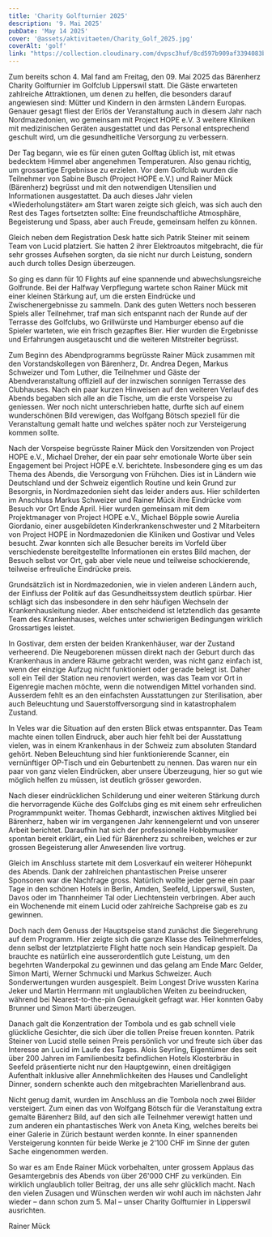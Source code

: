 ```yaml
---
title: 'Charity Golfturnier 2025'
description: '9. Mai 2025'
pubDate: 'May 14 2025'
cover: '@assets/aktivitaeten/Charity_Golf_2025.jpg'
coverAlt: 'golf'
link: "https://collection.cloudinary.com/dvpsc3huf/8cd597b909af3394083b65b34de501ff"
---
```


Zum bereits schon 4. Mal fand am Freitag, den 09. Mai 2025 das Bärenherz Charity Golfturnier im Golfclub Lipperswil statt. 
Die Gäste erwarteten zahlreiche Attraktionen, um denen zu helfen, die besonders darauf angewiesen sind: Mütter und Kindern in den ärmsten Ländern Europas. 
Genauer gesagt fliest der Erlös der Veranstaltung auch in diesem Jahr nach Nordmazedonien, wo gemeinsam mit Project HOPE e.V. 3 weitere Kliniken mit 
medizinischen Geräten ausgestattet und das Personal entsprechend geschult wird, um die gesundheitliche Versorgung zu verbessern.

Der Tag begann, wie es für einen guten Golftag üblich ist, mit etwas bedecktem Himmel aber angenehmen Temperaturen. Also genau richtig, um grossartige 
Ergebnisse zu erzielen. Vor dem Golfclub wurden die Teilnehmer von Sabine Busch (Project HOPE e.V.) und Rainer Mück (Bärenherz) begrüsst und mit den notwendigen 
Utensilien und Informationen ausgestattet. Da auch dieses Jahr vielen «Wiederholungstäter» am Start waren zeigte sich gleich, was sich auch den Rest des Tages 
fortsetzten sollte: Eine freundschaftliche Atmosphäre, Begeisterung und Spass, aber auch Freude, gemeinsam helfen zu können. 

Gleich neben dem Registration Desk hatte sich Patrik Steiner mit seinem Team von Lucid platziert. Sie hatten 2 ihrer Elektroautos mitgebracht, die für sehr grosses 
Aufsehen sorgten, da sie nicht nur durch Leistung, sondern auch durch tolles Design überzeugen.

So ging es dann für 10 Flights auf eine spannende und abwechslungsreiche Golfrunde. Bei der Halfway Verpflegung wartete schon Rainer Mück mit einer kleinen Stärkung 
auf, um die ersten Eindrücke und Zwischenergebnisse zu sammeln. Dank des guten Wetters noch besseren Spiels aller Teilnehmer, traf man sich entspannt nach der Runde 
auf der Terrasse des Golfclubs, wo Grillwürste und Hamburger ebenso auf die Spieler warteten, wie ein frisch gezapftes Bier. Hier wurden die Ergebnisse und Erfahrungen 
ausgetauscht und die weiteren Mitstreiter begrüsst.

Zum Beginn des Abendprogramms begrüsste Rainer Mück zusammen mit den Vorstandskollegen von Bärenherz, Dr. Andrea Degen, Markus Schweizer und Tom Luther, die Teilnehmer 
und Gäste der Abendveranstaltung offiziell auf der inzwischen sonnigen Terrasse des Clubhauses. Nach ein paar kurzen Hinweisen auf den weiteren Verlauf des Abends begaben 
sich alle an die Tische, um die erste Vorspeise zu geniessen. Wer noch nicht unterschrieben hatte, durfte sich auf einem wunderschönen Bild verewigen, das Wolfgang Bötsch 
speziell für die Veranstaltung gemalt hatte und welches später noch zur Versteigerung kommen sollte.

Nach der Vorspeise begrüsste Rainer Mück den Vorsitzenden von Project HOPE e.V., Michael Dreher, der ein paar sehr emotionale Worte über sein Engagement bei Project HOPE e.V. 
berichtete. Insbesondere ging es um das Thema des Abends, die Versorgung von Frühchen. Dies ist in Ländern wie Deutschland und der Schweiz eigentlich Routine und kein Grund 
zur Besorgnis, in Nordmazedonien sieht das leider anders aus. Hier schilderten im Anschluss Markus Schweizer und Rainer Mück ihre Eindrücke vom Besuch vor Ort Ende April. 
Hier wurden gemeinsam mit dem Projektmanager von Project HOPE e.V., Michael Böpple sowie Aurelia Giordanio, einer ausgebildeten Kinderkrankenschwester und 2 Mitarbeitern von 
Project HOPE in Nordmazedonien die Kliniken und Gostivar und Veles besucht. Zwar konnten sich alle Besucher bereits im Vorfeld über verschiedenste bereitgestellte Informationen 
ein erstes Bild machen, der Besuch selbst vor Ort, gab aber viele neue und teilweise schockierende, teilweise erfreuliche Eindrücke preis.

Grundsätzlich ist in Nordmazedonien, wie in vielen anderen Ländern auch, der Einfluss der Politik auf das Gesundheitssystem deutlich spürbar. Hier schlägt sich das insbesondere 
in den sehr häufigen Wechseln der Krankenhausleitung nieder. Aber entscheidend ist letztendlich das gesamte Team des Krankenhauses, welches unter schwierigen Bedingungen wirklich 
Grossartiges leistet.

In Gostivar, dem ersten der beiden Krankenhäuser, war der Zustand verheerend. Die Neugeborenen müssen direkt nach der Geburt durch das Krankenhaus in andere Räume gebracht werden, 
was nicht ganz einfach ist, wenn der einzige Aufzug nicht funktioniert oder gerade belegt ist. Daher soll ein Teil der Station neu renoviert werden, was das Team vor Ort in Eigenregie 
machen möchte, wenn die notwendigen Mittel vorhanden sind. Ausserdem fehlt es an den einfachsten Ausstattungen zur Sterilisation, aber auch Beleuchtung und Sauerstoffversorgung 
sind in katastrophalem Zustand.

In Veles war die Situation auf den ersten Blick etwas entspannter. Das Team machte einen tollen Eindruck, aber auch hier fehlt bei der Ausstattung vielen, was in einem Krankenhaus 
in der Schweiz zum absoluten Standard gehört. Neben Beleuchtung sind hier funktionierende Scanner, ein vernünftiger OP-Tisch und ein Geburtenbett zu nennen. Das waren nur ein 
paar von ganz vielen Eindrücken, aber unsere Überzeugung, hier so gut wie möglich helfen zu müssen, ist deutlich grösser geworden.

Nach dieser eindrücklichen Schilderung und einer weiteren Stärkung durch die hervorragende Küche des Golfclubs ging es mit einem sehr erfreulichen Programmpunkt weiter. 
Thomas Gebhardt, inzwischen aktives Mitglied bei Bärenherz, haben wir im vergangenen Jahr kennengelernt und von unserer Arbeit berichtet. Daraufhin hat sich der professionelle 
Hobbymusiker spontan bereit erklärt, ein Lied für Bärenherz zu schreiben, welches er zur grossen Begeisterung aller Anwesenden live vortrug.

Gleich im Anschluss startete mit dem Losverkauf ein weiterer Höhepunkt des Abends. Dank der zahlreichen phantastischen Preise unserer Sponsoren war die Nachfrage gross. 
Natürlich wollte jeder gerne ein paar Tage in den schönen Hotels in Berlin, Amden, Seefeld, Lipperswil, Susten, Davos oder im Thannheimer Tal oder Liechtenstein verbringen. 
Aber auch ein Wochenende mit einem Lucid oder zahlreiche Sachpreise gab es zu gewinnen.

Doch nach dem Genuss der Hauptspeise stand zunächst die Siegerehrung auf dem Programm. Hier zeigte sich die ganze Klasse des Teilnehmerfeldes, denn selbst der letztplatzierte 
Flight hatte noch sein Handicap gespielt. Da brauchte es natürlich eine ausserordentlich gute Leistung, um den begehrten Wanderpokal zu gewinnen und das gelang am Ende Marc Gelder, 
Simon Marti, Werner Schmucki und Markus Schweizer. Auch Sonderwertungen wurden ausgespielt. Beim Longest Drive wussten Karina Jeker und Martin Herrmann mit unglaublichen Weiten 
zu beeindrucken, während bei Nearest-to-the-pin Genauigkeit gefragt war. Hier konnten Gaby Brunner und Simon Marti überzeugen.

Danach galt die Konzentration der Tombola und es gab schnell viele glückliche Gesichter, die sich über die tollen Preise freuen konnten. Patrik Steiner von Lucid stelle seinen 
Preis persönlich vor und freute sich über das Interesse an Lucid im Laufe des Tages. Alois Seyrling, Eigentümer des seit über 200 Jahren im Familienbesitz befindlichen Hotels 
Klosterbräu in Seefeld präsentierte nicht nur den Hauptgewinn, einen dreitägigen Aufenthalt inklusive aller Annehmlichkeiten des Hauses und Candlelight Dinner, sondern schenkte 
auch den mitgebrachten Mariellenbrand aus.

Nicht genug damit, wurden im Anschluss an die Tombola noch zwei Bilder versteigert. Zum einen das von Wolfgang Bötsch für die Veranstaltung extra gemalte Bärenherz Bild, auf 
den sich alle Teilnehmer verewigt hatten und zum anderen ein phantastisches Werk von Aneta King, welches bereits bei einer Galerie in Zürich bestaunt werden konnte. In einer 
spannenden Versteigerung konnten für beide Werke je 2'100 CHF im Sinne der guten Sache eingenommen werden.

So war es am Ende Rainer Mück vorbehalten, unter grossem Applaus das Gesamtergebnis des Abends von über 26'000 CHF zu verkünden. Ein wirklich unglaublich toller Beitrag, der 
uns alle sehr glücklich macht. Nach den vielen Zusagen und Wünschen werden wir wohl auch im nächsten Jahr wieder – dann schon zum 5. Mal – unser Charity Golfturnier in Lipperswil ausrichten.

Rainer Mück